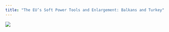 ```yaml
---
title: "The EU’s Soft Power Tools and Enlargement: Balkans and Turkey"
---
```


![](Welcome_to_EUSPOWER_page-0001.jpg)
